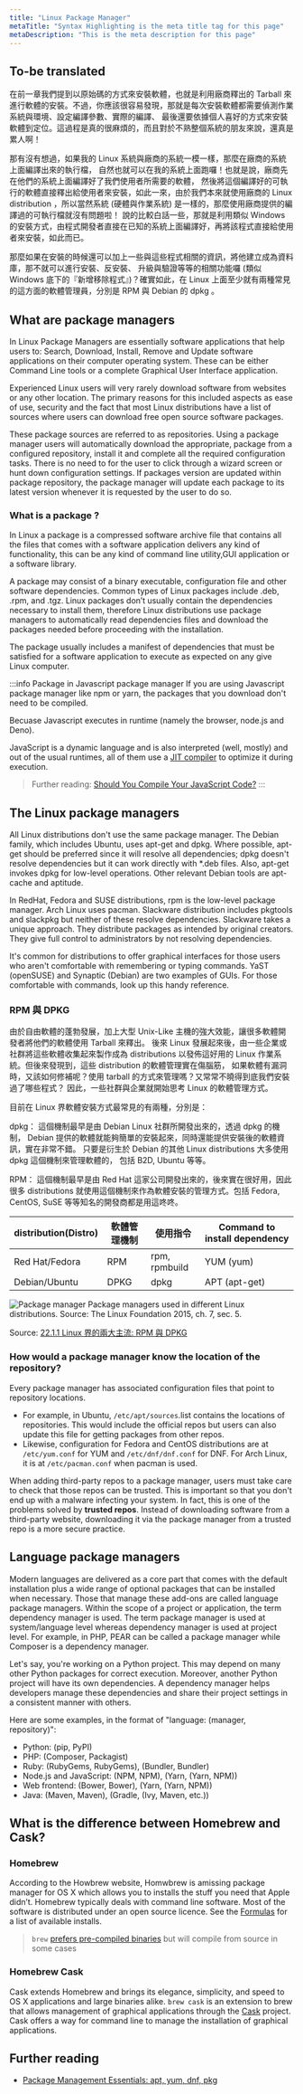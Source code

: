 ```yaml
---
title: "Linux Package Manager"
metaTitle: "Syntax Highlighting is the meta title tag for this page"
metaDescription: "This is the meta description for this page"
---
```


## To-be translated

在前一章我們提到以原始碼的方式來安裝軟體，也就是利用廠商釋出的 Tarball 來進行軟體的安裝。不過，你應該很容易發現，那就是每次安裝軟體都需要偵測作業系統與環境、設定編譯參數、實際的編譯、 最後還要依據個人喜好的方式來安裝軟體到定位。這過程是真的很麻煩的，而且對於不熟整個系統的朋友來說，還真是累人啊！

那有沒有想過，如果我的 Linux 系統與廠商的系統一模一樣，那麼在廠商的系統上面編譯出來的執行檔， 自然也就可以在我的系統上面跑囉！也就是說，廠商先在他們的系統上面編譯好了我們使用者所需要的軟體， 然後將這個編譯好的可執行的軟體直接釋出給使用者來安裝，如此一來，由於我們本來就使用廠商的 Linux distribution ，所以當然系統 (硬體與作業系統) 是一樣的，那麼使用廠商提供的編譯過的可執行檔就沒有問題啦！ 說的比較白話一些，那就是利用類似 Windows 的安裝方式，由程式開發者直接在已知的系統上面編譯好，再將該程式直接給使用者來安裝，如此而已。

那麼如果在安裝的時候還可以加上一些與這些程式相關的資訊，將他建立成為資料庫，那不就可以進行安裝、反安裝、 升級與驗證等等的相關功能囉 (類似 Windows 底下的『新增移除程式』)？確實如此，在 Linux 上面至少就有兩種常見的這方面的軟體管理員，分別是 RPM 與 Debian 的 dpkg 。

## What are package managers
In Linux Package Managers are essentially software applications that help users to: Search, Download, Install, Remove and Update software applications on their computer operating system. These can be either Command Line tools or a complete Graphical User Interface application.

Experienced Linux users will very rarely download software from websites or any other location. The primary reasons for this included aspects as ease of use, security and the fact that most Linux distributions have a list of sources where users can download free open source software packages.

These package sources are referred to as repositories. Using a package manager users will automatically download the appropriate, package from a configured repository, install it and complete all the required configuration tasks. There is no need to for the user to click through a wizard screen or hunt down configuration settings. If packages version are updated within package repository, the package manager will update each package to its latest version whenever it is requested by the user to do so.

### What is a package ?

In Linux a package is a compressed software archive file that contains all the files that comes with a software application delivers any kind of functionality, this can be any kind of command line utility,GUI application or a software library.

A package may consist of a binary executable, configuration file and other software dependencies. Common types of Linux packages include .deb, .rpm, and .tgz. Linux packages don’t usually contain the dependencies necessary to install them, therefore Linux distributions use package managers to automatically read dependencies files and download the packages needed before proceeding with the installation.

The package usually includes a manifest of dependencies that must be satisfied for a software application to execute as expected on any give Linux computer.

:::info Package in Javascript package manager
If you are using Javascript package manager like npm or yarn, the packages that you download don't need to be compiled.

Becuase Javascript executes in runtime (namely the browser, node.js and Deno). 

JavaScript is a dynamic language and is also interpreted (well, mostly) and out of the usual runtimes, all of them use a [JIT compiler](https://blog.bitsrc.io/the-jit-in-javascript-just-in-time-compiler-798b66e44143) to optimize it during execution.

> Further reading: [Should You Compile Your JavaScript Code?](https://blog.bitsrc.io/should-you-compile-your-javascript-code-a857ad2e3032)
:::

## The Linux package managers
All Linux distributions don't use the same package manager. The Debian family, which includes Ubuntu, uses apt-get and dpkg. Where possible, apt-get should be preferred since it will resolve all dependencies; dpkg doesn't resolve dependencies but it can work directly with *.deb files. Also, apt-get invokes dpkg for low-level operations. Other relevant Debian tools are apt-cache and aptitude.

In RedHat, Fedora and SUSE distributions, rpm is the low-level package manager. Arch Linux uses pacman. Slackware distribution includes pkgtools and slackpkg but neither of these resolve dependencies. Slackware takes a unique approach. They distribute packages as intended by original creators. They give full control to administrators by not resolving dependencies.

It's common for distributions to offer graphical interfaces for those users who aren't comfortable with remembering or typing commands. YaST (openSUSE) and Synaptic (Debian) are two examples of GUIs. For those comfortable with commands, look up this handy reference.

### RPM 與 DPKG

由於自由軟體的蓬勃發展，加上大型 Unix-Like 主機的強大效能，讓很多軟體開發者將他們的軟體使用 Tarball 來釋出。 後來 Linux 發展起來後，由一些企業或社群將這些軟體收集起來製作成為 distributions 以發佈這好用的 Linux 作業系統。但後來發現到，這些 distribution 的軟體管理實在傷腦筋， 如果軟體有漏洞時，又該如何修補呢？使用 tarball 的方式來管理嗎？又常常不曉得到底我們安裝過了哪些程式？ 因此，一些社群與企業就開始思考 Linux 的軟體管理方式。

目前在 Linux 界軟體安裝方式最常見的有兩種，分別是：

dpkg：
這個機制最早是由 Debian Linux 社群所開發出來的，透過 dpkg 的機制， Debian 提供的軟體就能夠簡單的安裝起來，同時還能提供安裝後的軟體資訊，實在非常不錯。 只要是衍生於 Debian 的其他 Linux distributions 大多使用 dpkg 這個機制來管理軟體的， 包括 B2D, Ubuntu 等等。

RPM：
這個機制最早是由 Red Hat 這家公司開發出來的，後來實在很好用，因此很多 distributions 就使用這個機制來作為軟體安裝的管理方式。包括 Fedora, CentOS, SuSE 等等知名的開發商都是用這咚咚。

|distribution(Distro) |軟體管理機制   |使用指令   |Command to install dependency   |
|---|---|---|---|
|Red Hat/Fedora   |RPM	   |rpm, rpmbuild   |YUM (yum)   |
|Debian/Ubuntu   |DPKG   |dpkg   |APT (apt-get)   |

![Package manager](/img/linux/package-manager.jpg)
Package managers used in different Linux distributions. Source: The Linux Foundation 2015, ch. 7, sec. 5.

Source: [22.1.1 Linux 界的兩大主流: RPM 與 DPKG](http://linux.vbird.org/linux_basic/0520rpm_and_srpm.php#intro_import2)

### How would a package manager know the location of the repository?

Every package manager has associated configuration files that point to repository locations. 
- For example, in Ubuntu, `/etc/apt/sources`.list contains the locations of repositories. This would include the official repos but users can also update this file for getting packages from other repos. 
- Likewise, configuration for Fedora and CentOS distributions are at `/etc/yum.conf` for YUM and `/etc/dnf/dnf.conf` for DNF. For Arch Linux, it is at `/etc/pacman.conf` when pacman is used.

When adding third-party repos to a package manager, users must take care to check that those repos can be trusted. This is important so that you don't end up with a malware infecting your system. In fact, this is one of the problems solved by **trusted repos**. Instead of downloading software from a third-party website, downloading it via the package manager from a trusted repo is a more secure practice.

## Language package managers

Modern languages are delivered as a core part that comes with the default installation plus a wide range of optional packages that can be installed when necessary. Those that manage these add-ons are called language package managers. Within the scope of a project or application, the term dependency manager is used. The term package manager is used at system/language level whereas dependency manager is used at project level. For example, in PHP, PEAR can be called a package manager while Composer is a dependency manager.

Let's say, you're working on a Python project. This may depend on many other Python packages for correct execution. Moreover, another Python project will have its own dependencies. A dependency manager helps developers manage these dependencies and share their project settings in a consistent manner with others.

Here are some examples, in the format of "language: (manager, repository)":

- Python: (pip, PyPI)
- PHP: (Composer, Packagist)
- Ruby: (RubyGems, RubyGems), (Bundler, Bundler)
- Node.js and JavaScript: (NPM, NPM), (Yarn, (Yarn, NPM))
- Web frontend: (Bower, Bower), (Yarn, (Yarn, NPM))
- Java: (Maven, Maven), (Gradle, (Ivy, Maven, etc.))


## What is the difference between Homebrew and Cask?

### Homebrew

According to the Howbrew website, Homwbrew is amissing package manager for OS X which allows you to installs the stuff you need that Apple didn’t. Homebrew typically deals with command line software. Most of the software is distributed under an open source licence. See the [Formulas](https://formulae.brew.sh/formula/) for a list of available installs.

> `brew` [prefers pre-compiled binaries](https://docs.brew.sh/FAQ#why-do-you-compile-everything) but will compile from source in some cases

### Homebrew Cask

Cask extends Homebrew and brings its elegance, simplicity, and speed to OS X applications and large binaries alike. `brew cask` is an extension to brew that allows management of graphical applications through the [Cask](https://caskroom.github.io/) project. Cask offers a way for command line to manage the installation of graphical applications.

## Further reading

- [Package Management Essentials: apt, yum, dnf, pkg](https://www.digitalocean.com/community/tutorials/package-management-basics-apt-yum-dnf-pkg)